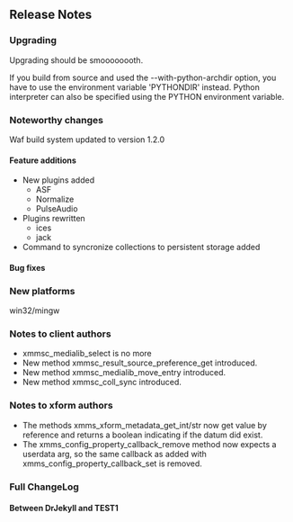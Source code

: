 == Release Notes ==

=== Upgrading ===

Upgrading should be smoooooooth.

If you build from source and used the --with-python-archdir option, you have to use the environment variable 'PYTHONDIR' instead. Python interpreter can also be specified using the PYTHON environment variable.

=== Noteworthy changes ===

Waf build system updated to version 1.2.0

==== Feature additions ====

*New plugins added
**ASF
**Normalize
**PulseAudio
*Plugins rewritten
**ices
**jack
*Command to syncronize collections to persistent storage added

==== Bug fixes ====

=== New platforms ===

win32/mingw

=== Notes to client authors ===

* xmmsc_medialib_select is no more
* New method xmmsc_result_source_preference_get introduced.
* New method xmmsc_medialib_move_entry introduced.
* New method xmmsc_coll_sync introduced.

=== Notes to xform authors ===

* The methods xmms_xform_metadata_get_int/str now get value by reference and returns a boolean indicating if the datum did exist.
* The xmms_config_property_callback_remove method now expects a userdata arg, so the same callback as added with xmms_config_property_callback_set is removed.

=== Full ChangeLog ===

==== Between DrJekyll and TEST1 ====